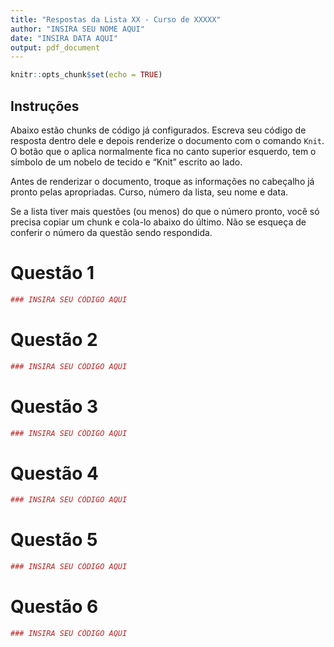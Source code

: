 ```yaml
---
title: "Respostas da Lista XX - Curso de XXXXX"
author: "INSIRA SEU NOME AQUI"
date: "INSIRA DATA AQUI"
output: pdf_document
---
```


```r
knitr::opts_chunk$set(echo = TRUE)
```

## Instruções 

Abaixo estão chunks de código já configurados. Escreva seu código de resposta dentro dele e depois renderize o documento com o comando ``Knit``. O botão que o aplica normalmente fica no canto superior esquerdo, tem o símbolo de um nobelo de tecido e "Knit" escrito ao lado.

Antes de renderizar o documento, troque as informações no cabeçalho já pronto pelas apropriadas. Curso, número da lista, seu nome e data. 

Se a lista tiver mais questões (ou menos) do que o número pronto, você só precisa copiar um chunk e cola-lo abaixo do último. Não se esqueça de conferir o número da questão sendo respondida. 

# Questão 1

```R
### INSIRA SEU CÓDIGO AQUI
```

# Questão 2

```R
### INSIRA SEU CÓDIGO AQUI
```

# Questão 3

```R
### INSIRA SEU CÓDIGO AQUI
```

# Questão 4

```R
### INSIRA SEU CÓDIGO AQUI
```

# Questão 5

```R
### INSIRA SEU CÓDIGO AQUI
```

# Questão 6

```R
### INSIRA SEU CÓDIGO AQUI
```